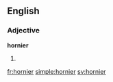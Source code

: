 ==English==

===Adjective===
'''hornier'''

# {{comparative of|horny}}

[[fr:hornier]]
[[simple:hornier]]
[[sv:hornier]]
